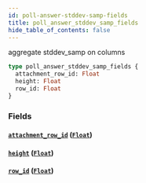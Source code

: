 ```yaml
---
id: poll-answer-stddev-samp-fields
title: poll_answer_stddev_samp_fields
hide_table_of_contents: false
---
```


aggregate stddev_samp on columns

```graphql
type poll_answer_stddev_samp_fields {
  attachment_row_id: Float
  height: Float
  row_id: Float
}
```

### Fields

#### [`attachment_row_id`](#) ([`Float`](../scalars/float))

#### [`height`](#) ([`Float`](../scalars/float))

#### [`row_id`](#) ([`Float`](../scalars/float))
